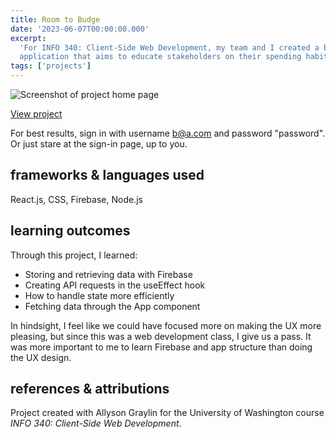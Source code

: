 ```yaml
---
title: Room to Budge
date: '2023-06-07T00:00:00.000'
excerpt:
  'For INFO 340: Client-Side Web Development, my team and I created a budgeting
  application that aims to educate stakeholders on their spending habits.'
tags: ['projects']
---
```


![Screenshot of project home page](/img/posts/room-to-budge/1.jpeg)

[View project](https://room-to-budge.web.app/)

For best results, sign in with username b@a.com and password "password". Or just
stare at the sign-in page, up to you.

## frameworks & languages used

React.js, CSS, Firebase, Node.js

## learning outcomes

Through this project, I learned:

- Storing and retrieving data with Firebase
- Creating API requests in the useEffect hook
- How to handle state more efficiently
- Fetching data through the App component

In hindsight, I feel like we could have focused more on making the UX more
pleasing, but since this was a web development class, I give us a pass. It was
more important to me to learn Firebase and app structure than doing the UX
design.

## references & attributions

Project created with Allyson Graylin for the University of Washington course
_INFO 340: Client-Side Web Development_.
